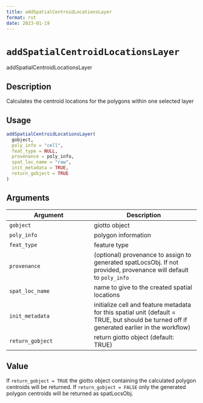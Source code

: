 ```yaml
--- 
title: addSpatialCentroidLocationsLayer 
format: rst 
date: 2023-01-19 
--- 
```

# `addSpatialCentroidLocationsLayer`

addSpatialCentroidLocationsLayer


## Description

Calculates the centroid locations for the polygons within one selected layer


## Usage

```r
addSpatialCentroidLocationsLayer(
  gobject,
  poly_info = "cell",
  feat_type = NULL,
  provenance = poly_info,
  spat_loc_name = "raw",
  init_metadata = TRUE,
  return_gobject = TRUE
)
```


## Arguments

Argument      |Description
------------- |----------------
`gobject`     |     giotto object
`poly_info`     |     polygon information
`feat_type`     |     feature type
`provenance`     |     (optional) provenance to assign to generated spatLocsObj. If not provided, provenance will default to `poly_info`
`spat_loc_name`     |     name to give to the created spatial locations
`init_metadata`     |     initialize cell and feature metadata for this spatial unit (default = TRUE, but should be turned off if generated earlier in the workflow)
`return_gobject`     |     return giotto object (default: TRUE)


## Value

If `return_gobject = TRUE` the giotto object containing the calculated
 polygon centroids will be returned. If `return_gobject = FALSE` only the
 generated polygon centroids will be returned as spatLocsObj.


